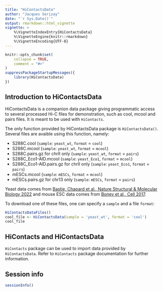 ```yaml
---
title: "HiContactsData"
author: "Jacques Serizay"
date: "`r Sys.Date()`"
output: rmarkdown::html_vignette
vignette: >
    %\VignetteIndexEntry{HiContactsData}
    %\VignetteEngine{knitr::rmarkdown}
    %\VignetteEncoding{UTF-8}
---
```


```r
knitr::opts_chunk$set(
    collapse = TRUE,
    comment = "#>"
)
suppressPackageStartupMessages({
    library(HiContactsData)
})
```

## Introduction to HiContactsData 

HiContactsData is a companion data package giving programmatic access to 
several processed Hi-C files for demonstration, such as cool, mcool and 
pairs files. It is meant to be used with `HiContacts`. 

The only function provided by HiContactsData package is `HiContactsData()`. 
Several files are avaible using this function, namely: 

- S288C.cool (`sample`: `yeast_wt`, `format` = `cool`)
- S288C.mcool (`sample`: `yeast_wt`, `format` = `mcool`)
- S288C.pairs.gz for chrII only (`sample`: `yeast_wt`, `format` = `pairs`)
- S288C_Eco1-AID.mcool (`sample`: `yeast_Eco1`, `format` = `mcool`)
- S288C_Eco1-AID.pairs.gz for chrII only (`sample`: `yeast_Eco1`, `format` = `pairs`)
- mESCs.mcool (`sample`: `mESCs`, `format` = `mcool`)
- mESCs.pairs.gz for chr13 only (`sample`: `mESCs`, `format` = `pairs`)

Yeast data comes from [Bastie, Chapard et al., Nature Structural & Molecular Biology 2022](https://doi.org/10.1038/s41594-022-00780-0) 
and mouse ESC data comes from [Bonev et al., Cell 2017](https://doi.org/10.1016/j.cell.2017.09.043).

To download one of these files, one can specify a `sample` and a file `format`:

```r
HiContactsDataFiles()
cool_file <- HiContactsData(sample = 'yeast_wt', format = 'cool')
cool_file
```

## HiContacts and HiContactsData

`HiContacts` package can be used to import data provided by `HiContactsData`. 
Refer to `HiContacts` package documentation for further information. 

## Session info

```r
sessionInfo()
```